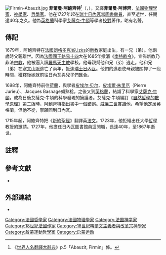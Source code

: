 [[File:Firmin-Abauzit.jpg|thumb]]
'''菲爾曼·阿鮑齊特'''<ref>《[[世界人名翻譯大辭典|世界人名翻譯大辭典]]》p.5「Abauzit, Firmin」條。</ref>（{{lang-fr|Firmin Abauzit}}，{{bd|1679年||1767年||Abauzit}}），又譯'''菲爾曼·阿博齊'''，[[法國|法國]][[物理學家|物理學家]]、[[神學家|神學家]]、[[哲學家|哲學家]]。他在1727年起在[[瑞士|瑞士]][[日內瓦|日內瓦]]當[[圖書館員|圖書館員]]，直至逝世，任期達40年之久。他為[[英格蘭|英格蘭]]科學家[[艾薩克·牛頓|艾薩克·牛頓]]等學者[[校對|校對]]著作，略有名聲。

==傳記==
1679年，阿鮑齊特在[[法國|法國]][[朗格多克省|朗格多克省]][[Uzès|Uzès]]的[[新教|新教]]家庭出生，有一兄（弟）。他兩歲時父親離世。因為[[法國國王|法國國王]][[路易十四|路易十四]]大在1685年撤消《[[南特敕令|南特敕令]]》，宣佈新教乃非法[[宗教|宗教]]，他被逼入讀[[羅馬天主教|羅馬天主教]]學校。他母親幫他和兄（弟）逃走。他和兄（弟）在[[塞文山脈|塞文山脈]]逃亡了兩年，抵達[[瑞士|瑞士]][[日內瓦|日內瓦]]。他們的逃走使母親被關押了一段時間，獲釋後她就前往日內瓦與兒子們匯合。

1698年，阿鮑齊特前往[[荷蘭|荷蘭]]，與學者[[皮埃尔·贝尔|皮埃尔·贝尔]]、[[皮埃爾·朱里厄|皮埃爾·朱里厄]]（Pierre Jurieu）、Jacques Basnage頗熟稔。之後又到[[英格蘭|英格蘭]]，結識了科學家[[艾薩克·牛頓|艾薩克·牛頓]]，成為日後艾薩克·牛頓的科學發現的擁護者。艾薩克·牛頓編訂《[[自然哲學的數學原理|自然哲學的數學原理]]》第二版時，阿鮑齊特指出書中一個錯誤。[[威廉三世_(英格蘭)|威廉三世]]賞識他，希望他定居英格蘭，但他不從，寧願回到日內瓦。

1715年起，阿鮑齊特把《[[新約聖經|新約聖經]]》翻譯英[[法文|法文]]。1723年，他拒絕出任大學[[哲學|哲學]]教授的邀請。1727年，他擔任日內瓦圖書館員這閒職，長達40年，至1867年逝世。

==註釋==
{{reflist}}

==參考文獻==
{{Wikisource1911Enc|Abauzit, Firmin}}
* {{1911}}

==外部連結==
*{{worldcat id|lccn-n84-205327|阿鮑齊特}}

{{Authority control}}
{{DEFAULTSORT:Abauzit, Firmin}}
[[Category:法國哲學家|Category:法國哲學家]]
[[Category:法國物理學家|Category:法國物理學家]]
[[Category:法国神学家|Category:法国神学家]]
[[Category:18世紀法國作家|Category:18世紀法國作家]]
[[Category:18世紀喀爾文主義者與改革宗神學家|Category:18世紀喀爾文主義者與改革宗神學家]]
[[Category:啟蒙運動哲學家|Category:啟蒙運動哲學家]]
[[Category:启蒙运动|Category:启蒙运动]]